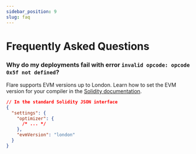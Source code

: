 ```yaml
---
sidebar_position: 9
slug: faq
---
```


# Frequently Asked Questions

### Why do my deployments fail with error `invalid opcode: opcode 0x5f not defined`?

Flare supports EVM versions up to London. Learn how to set the EVM version for your compiler in the [Solidity documentation](https://docs.soliditylang.org/en/latest/using-the-compiler.html#setting-the-evm-version-to-target).

```json
// In the standard Solidity JSON interface
{
  "settings": {
    "optimizer": {
      /* ... */
    },
    "evmVersion": "london"
  }
}
```
